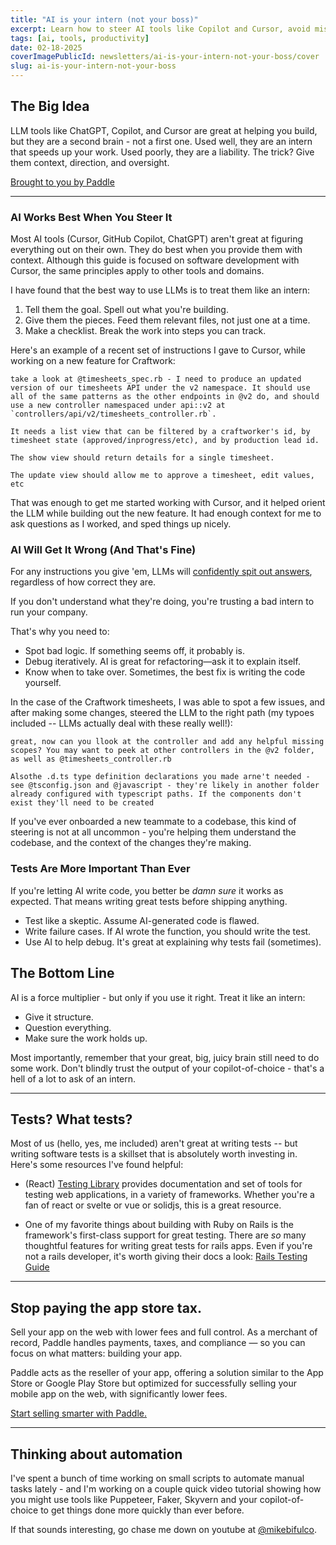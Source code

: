 ```yaml
---
title: "AI is your intern (not your boss)"
excerpt: Learn how to steer AI tools like Copilot and Cursor, avoid mistakes, and write better tests to ship reliable code.
tags: [ai, tools, productivity]
date: 02-18-2025
coverImagePublicId: newsletters/ai-is-your-intern-not-your-boss/cover
slug: ai-is-your-intern-not-your-boss
---
```


## The Big Idea

LLM tools like ChatGPT, Copilot, and Cursor are great at helping you build, but they are a second brain - not a first one. Used well, they are an intern that speeds up your work. Used poorly, they are a liability. The trick? Give them context, direction, and oversight.

<a href="https://www.paddle.com/resources/mobile-app-monetization-guide?utm_medium=website&utm_source=partner&utm_campaign=core_conversions_fy2025_web_monetization_brand_awareness&utm_content=tiny-improvements" className="text-xs lg:text-xs xl:text-xs">
  Brought to you by Paddle
</a>

---

### AI Works Best When You Steer It

Most AI tools (Cursor, GitHub Copilot, ChatGPT) aren't great at figuring everything out on their own. They do best when you provide them with context. Although this guide is focused on software development with Cursor, the same principles apply to other tools and domains.

I have found that the best way to use LLMs is to treat them like an intern:

1. Tell them the goal. Spell out what you're building.
1. Give them the pieces. Feed them relevant files, not just one at a time.
1. Make a checklist. Break the work into steps you can track.

Here's an example of a recent set of instructions I gave to Cursor, while working on a new feature for Craftwork:

```
take a look at @timesheets_spec.rb - I need to produce an updated version of our timesheets API under the v2 namespace. It should use all of the same patterns as the other endpoints in @v2 do, and should use a new controller namespaced under api::v2 at `controllers/api/v2/timesheets_controller.rb`.

It needs a list view that can be filtered by a craftworker's id, by timesheet state (approved/inprogress/etc), and by production lead id.

The show view should return details for a single timesheet.

The update view should allow me to approve a timesheet, edit values, etc
```

That was enough to get me started working with Cursor, and it helped orient the LLM while building out the new feature. It had enough context for me to ask questions as I worked, and sped things up nicely.

### AI Will Get It Wrong (And That's Fine)

For any instructions you give 'em, LLMs will [confidently spit out answers](https://mikebifulco.com/posts/product-marketing-defy-expectations), regardless of how correct they are.

If you don't understand what they're doing, you're trusting a bad intern to run your company.

That's why you need to:
- Spot bad logic. If something seems off, it probably is.
- Debug iteratively. AI is great for refactoring—ask it to explain itself.
- Know when to take over. Sometimes, the best fix is writing the code yourself.

In the case of the Craftwork timesheets, I was able to spot a few issues, and after making some changes, steered the LLM to the right path (my typoes included -- LLMs actually deal with these really well!):

```
great, now can you llook at the controller and add any helpful missing scopes? You may want to peek at other controllers in the @v2 folder, as well as @timesheets_controller.rb

Alsothe .d.ts type definition declarations you made arne't needed - see @tsconfig.json and @javascript - they're likely in another folder already configured with typescript paths. If the components don't exist they'll need to be created
```

If you've ever onboarded a new teammate to a codebase, this kind of steering is not at all uncommon - you're helping them understand the codebase, and the context of the changes they're making.

### Tests Are More Important Than Ever

If you're letting AI write code, you better be _damn sure_ it works as expected. That means writing great tests before shipping anything.

- Test like a skeptic. Assume AI-generated code is flawed.
- Write failure cases. If AI wrote the function, you should write the test.
- Use AI to help debug. It's great at explaining why tests fail (sometimes).


## The Bottom Line

AI is a force multiplier - but only if you use it right. Treat it like an intern:

- Give it structure.
- Question everything.
- Make sure the work holds up.

Most importantly, remember that your great, big, juicy brain still need to do some work. Don't blindly trust the output of your copilot-of-choice - that's a hell of a lot to ask of an intern.


---

## Tests? What tests?

Most of us (hello, yes, me included) aren't great at writing tests -- but writing software tests is a skillset that is absolutely worth investing in. Here's some resources I've found helpful:

- (React) [Testing Library](https://testing-library.com/) provides documentation and set of tools for testing web applications, in a variety of frameworks. Whether you're a fan of react or svelte or vue or solidjs, this is a great resource.

- One of my favorite things about building with Ruby on Rails is the framework's first-class support for great testing. There are _so_ many thoughtful features for writing great tests for rails apps. Even if you're not a rails developer, it's worth giving their docs a look: [Rails Testing Guide](https://guides.rubyonrails.org/testing.html)

---

## Stop paying the app store tax.

Sell your app on the web with lower fees and full control. As a merchant of record, Paddle handles payments, taxes, and compliance — so you can focus on what matters: building your app.

Paddle acts as the reseller of your app, offering a solution similar to the App Store or Google Play Store but optimized for successfully selling your mobile app on the web, with significantly lower fees.

[Start selling smarter with Paddle.](https://www.paddle.com/resources/mobile-app-monetization-guide?utm_medium=website&utm_source=partner&utm_campaign=core_conversions_fy2025_web_monetization_brand_awareness&utm_content=tiny-improvements)

---

## Thinking about automation

I've spent a bunch of time working on small scripts to automate manual tasks lately - and I'm working on a couple quick video tutorial showing how you might use tools like Puppeteer, Faker, Skyvern and your copilot-of-choice to get things done more quickly than ever before.

If that sounds interesting, go chase me down on youtube at [@mikebifulco](https://www.youtube.com/@mikebifulco?sub_confirmation=1).
